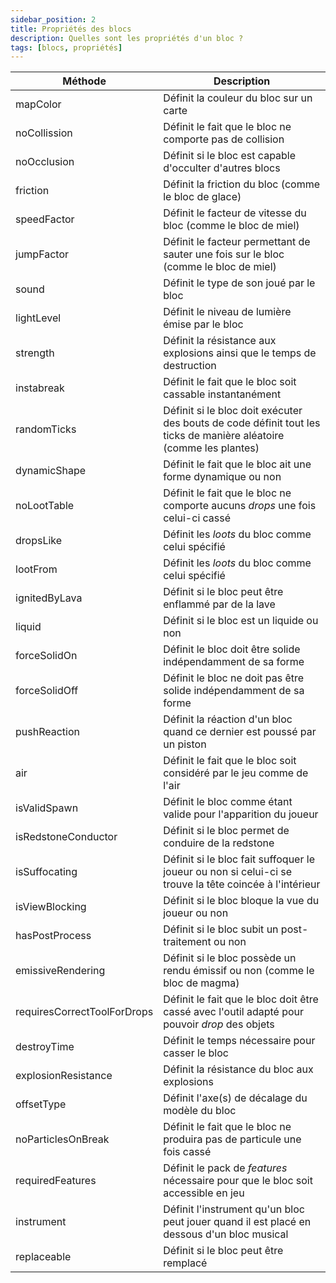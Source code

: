 ```yaml
---
sidebar_position: 2
title: Propriétés des blocs
description: Quelles sont les propriétés d'un bloc ?
tags: [blocs, propriétés]
---
```


| Méthode                     | Description                                                                                                        |
|-----------------------------|--------------------------------------------------------------------------------------------------------------------|
| mapColor                    | Définit la couleur du bloc sur un carte                                                                            |
| noCollission                | Définit le fait que le bloc ne comporte pas de collision                                                           |
| noOcclusion                 | Définit si le bloc est capable d'occulter d'autres blocs                                                           |
| friction                    | Définit la friction du bloc (comme le bloc de glace)                                                               |
| speedFactor                 | Définit le facteur de vitesse du bloc (comme le bloc de miel)                                                      |
| jumpFactor                  | Définit le facteur permettant de sauter une fois sur le bloc (comme le bloc de miel)                               |
| sound                       | Définit le type de son joué par le bloc                                                                            |
| lightLevel                  | Définit le niveau de lumière émise par le bloc                                                                     |
| strength                    | Définit la résistance aux explosions ainsi que le temps de destruction                                             |
| instabreak                  | Définit le fait que le bloc soit cassable instantanément                                                           |
| randomTicks                 | Définit si le bloc doit exécuter des bouts de code définit tout les ticks de manière aléatoire (comme les plantes) |
| dynamicShape                | Définit le fait que le bloc ait une forme dynamique ou non                                                         |
| noLootTable                 | Définit le fait que le bloc ne comporte aucuns _drops_ une fois celui-ci cassé                                     |
| dropsLike                   | Définit les _loots_ du bloc comme celui spécifié                                                                   |
| lootFrom                    | Définit les _loots_ du bloc comme celui spécifié                                                                   |
| ignitedByLava               | Définit si le bloc peut être enflammé par de la lave                                                               |
| liquid                      | Définit si le bloc est un liquide ou non                                                                           |
| forceSolidOn                | Définit le bloc doit être solide indépendamment de sa forme                                                        |
| forceSolidOff               | Définit le bloc ne doit pas être solide indépendamment de sa forme                                                 |
| pushReaction                | Définit la réaction d'un bloc quand ce dernier est poussé par un piston                                            |
| air                         | Définit le fait que le bloc soit considéré par le jeu comme de l'air                                               |
| isValidSpawn                | Définit le bloc comme étant valide pour l'apparition du joueur                                                     |
| isRedstoneConductor         | Définit si le bloc permet de conduire de la redstone                                                               |
| isSuffocating               | Définit si le bloc fait suffoquer le joueur ou non si celui-ci se trouve la tête coincée à l'intérieur             |
| isViewBlocking              | Définit si le bloc bloque la vue du joueur ou non                                                                  |
| hasPostProcess              | Définit si le bloc subit un post-traitement ou non                                                                 |
| emissiveRendering           | Définit si le bloc possède un rendu émissif ou non (comme le bloc de magma)                                        |
| requiresCorrectToolForDrops | Définit le fait que le bloc doit être cassé avec l'outil adapté pour pouvoir _drop_ des objets                     |
| destroyTime                 | Définit le temps nécessaire pour casser le bloc                                                                    |
| explosionResistance         | Définit la résistance du bloc aux explosions                                                                       |
| offsetType                  | Définit l'axe(s) de décalage du modèle du bloc                                                                     |
| noParticlesOnBreak          | Définit le fait que le bloc ne produira pas de particule une fois cassé                                            |
| requiredFeatures            | Définit le pack de _features_ nécessaire pour que le bloc soit accessible en jeu                                   |
| instrument                  | Définit l'instrument qu'un bloc peut jouer quand il est placé en dessous d'un bloc musical                         |
| replaceable                 | Définit si le bloc peut être remplacé                                                                              |
